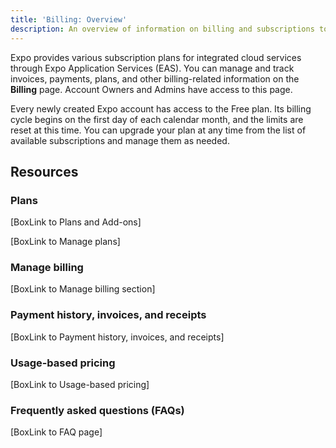 ```yaml
---
title: 'Billing: Overview'
description: An overview of information on billing and subscriptions to manage your EAS account's plans, invoices, receipts, payments, and usage.
---
```


Expo provides various subscription plans for integrated cloud services through Expo Application Services (EAS). You can manage and track invoices, payments, plans, and other billing-related information on the **Billing** page. Account Owners and Admins have access to this page.

Every newly created Expo account has access to the Free plan. Its billing cycle begins on the first day of each calendar month, and the limits are reset at this time. You can upgrade your plan at any time from the list of available subscriptions and manage them as needed.

## Resources

### Plans

[BoxLink to Plans and Add-ons]

[BoxLink to Manage plans]

### Manage billing

[BoxLink to Manage billing section]

### Payment history, invoices, and receipts

[BoxLink to Payment history, invoices, and receipts]

### Usage-based pricing

[BoxLink to Usage-based pricing]

### Frequently asked questions (FAQs)

[BoxLink to FAQ page]
